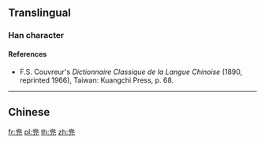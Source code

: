 {{character info/new}}
==Translingual==

===Han character===
{{Han char|rn=10|rad=儿|as=10|sn=12|four=|canj=LMMU}}

====References====
{{Han ref|kx=0125.211|dkj=01393|dj=0266.050|hdz=10274.030|uh=5160}}
* F.S. Couvreur's ''Dictionnaire Classique de la Langue Chinoise'' (1890, reprinted 1966), Taiwan: Kuangchi Press, p. 68.

----

==Chinese==
{{zh-see|兜|a}}

[[fr:兠]]
[[pl:兠]]
[[th:兠]]
[[zh:兠]]